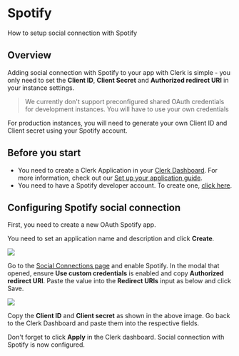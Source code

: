 # Spotify

How to setup social connection with Spotify

## Overview

Adding social connection with Spotify to your app with Clerk is simple - you only need to set the **Client ID**, **Client Secret** and **Authorized redirect URI** in your instance settings.

> We currently don't support preconfigured shared OAuth credentials for development instances. You will have to use your own credentials

For production instances, you will need to generate your own Client ID and Client secret using your Spotify account.

## Before you start

- You need to create a Clerk Application in your [Clerk Dashboard](https://dashboard.clerk.dev/). For more information, check out our [Set up your application guide](https://clerk.com/docs/authentication/set-up-your-application).
- You need to have a Spotify developer account. To create one, [click here](https://developer.spotify.com/).

## Configuring Spotify social connection

First, you need to create a new OAuth Spotify app.

You need to set an application name and description and click **Create**.

![](./spotify/40307d1b86df4a302eab0b4838595625115a8a98-1891x831.png)

Go to the [Social Connections page](https://dashboard.clerk.dev/last-active?path=authentication/social) and enable Spotify. In the modal that opened, ensure **Use custom credentials** is enabled and copy **Authorized redirect URI**. Paste the value into the **Redirect URIs** input as below and click Save.

![](./spotify/e7e7b20ac200f2a6d8c7a14f37f0c34743c098b9-1891x831.png)

Copy the **Client ID** and **Client secret** as shown in the above image. Go back to the Clerk Dashboard and paste them into the respective fields.

Don't forget to click **Apply** in the Clerk dashboard. Social connection with Spotify is now configured.
